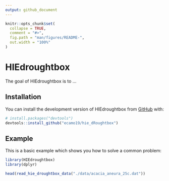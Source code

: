 ```yaml
---
output: github_document
---
```


<!-- README.md is generated from README.Rmd. Please edit that file -->

```r
knitr::opts_chunk$set(
  collapse = TRUE,
  comment = "#>",
  fig.path = "man/figures/README-",
  out.width = "100%"
)
```

# HIEdroughtbox

<!-- badges: start -->
<!-- badges: end -->

The goal of HIEdroughtbox is to ...

## Installation

You can install the development version of HIEdroughtbox from [GitHub](https://github.com/) with:

``` r
# install.packages("devtools")
devtools::install_github("ecamo19/hie_dRoughtbox")
```

## Example

This is a basic example which shows you how to solve a common problem:

```r
library(HIEdroughtbox)
library(dplyr)
```

```r
head(read_hie_droughtbox_data("./data/acacia_aneura_25c.dat"))
```

